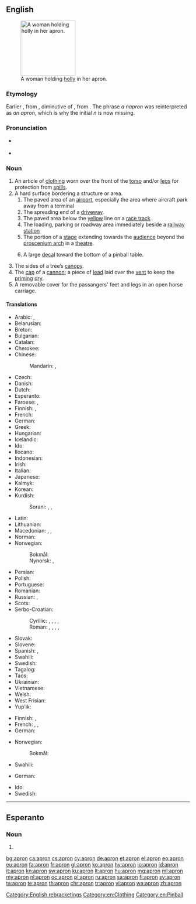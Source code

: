 ==English==
[[Image:A fair Puritan.png|thumb|150px|right|A woman holding [[holly]] in her apron.]]

===Etymology===
Earlier {{m|en|napron}}, from {{etyl|fro|en}} {{m|fro|napperon}}, diminutive of {{m|fr|nappe||tablecloth}}, from {{etyl|la|en}} {{m|la|nappa||napkin}}. The phrase ''a napron'' was reinterpreted as ''an apron'', which is why the initial ''n'' is now missing.

===Pronunciation===
* {{a|UK|US}} {{IPA|/ˈeɪ.pɹən/|lang=en}}
* {{audio|en-us-apron.ogg|Audio (US)|lang=en}}

===Noun===
{{wikipedia}}
{{en-noun}}

# An article of [[clothing]] worn over the front of the [[torso]] and/or [[legs]] for protection from [[spill]]s.
# A hard surface bordering a structure or area.
## The paved area of an [[airport]], especially the area where aircraft park away from a terminal
## The spreading end of a [[driveway]].
## The paved area below the [[yellow]] line on a [[race track]].
## The loading, parking or roadway area immediately beside a [[railway station]]
## The portion of a [[stage]] extending towards the [[audience]] beyond the [[proscenium arch]] in a [[theatre]].
## {{lb|en|pinball}} A large [[decal]] toward the bottom of a pinball table.
# The sides of a tree’s [[canopy]].
# The [[cap]] of a [[cannon]]; a piece of [[lead]] laid over the [[vent]] to keep the [[priming]] [[dry]].
# A removable cover for the passangers' feet and legs in an open horse carriage.

====Translations====
{{trans-top|clothing}}
* Arabic: {{t|ar|مِئْزَر|m}}, {{t|ar|وزرة}}
* Belarusian: {{t|be|фа́ртух|m}}
* Breton: {{t+|br|tavañjer|f}}
* Bulgarian: {{t|bg|прести́лка|f}}
* Catalan: {{t+|ca|davantal|m}}
* Cherokee: {{t|chr|ᎠᏤᏌᏙ|tr=atsesado|sc=Cher}}
* Chinese:
*: Mandarin: {{t|cmn|圍裙|sc=Hani}}, {{t+|cmn|围裙|tr=wéiqún|sc=Hani}}
* Czech: {{t+|cs|zástěra|f}}
* Danish: {{t+|da|forklæde|n}}
* Dutch: {{t+|nl|schort|n}}
* Esperanto: {{t|eo|antaŭtuko}}
* Faroese: {{t|fo|fyriklæði|n}}, {{t|fo|svinta|f}}
* Finnish: {{t+|fi|esiliina}}, {{t+|fi|essu}} {{qualifier|colloquial}}
* French: {{t+|fr|tablier|m}}
* German: {{t+|de|Schürze|f}}
* Greek: {{t+|el|ποδιά|f}}
* Hungarian: {{t+|hu|kötény}}
* Icelandic: {{t|is|svunta|f}}
* Ido: {{t+|io|avantalo}}
* Ilocano: {{t|ilo|bidang}}
* Indonesian: {{t+|id|celemek}}
* Irish: {{t|ga|naprún|m}}
* Italian: {{t+|it|grembiule|m}}
* Japanese: {{t|ja|エプロン|tr=epuron|sc=Jpan}}
* Kalmyk: {{t|xal|заппу}}
* Korean: {{t+|ko|앞치마|tr=apchima}}
* Kurdish:
*: Sorani: {{t|ckb|به‌رکۆشه‌|sc=ku-Arab}}, {{t|ckb|به‌رکۆژه‌|sc=ku-Arab}}, {{t|ckb|چاڕۆکه‌|sc=ku-Arab}}
{{trans-mid}}
* Latin: {{t-check|la|subligāculum|n}}
* Lithuanian: {{t|lt|prijuostė}}
* Macedonian: {{t|mk|престилка|f}}, {{t|mk|скутник|m}}, {{t|mk|фута|f}}
* Norman: {{t|nrf|d'vanté|m}} {{qualifier|Jersey}}
* Norwegian:
*: Bokmål: {{t+|no|forkle|n}}
*: Nynorsk: {{t|nn|forkle|n}}, {{t|nn|forklede|n}}
* Persian: {{t+|fa|پيش بند|sc=fa-Arab}}
* Polish: {{t+|pl|fartuch|m}}
* Portuguese: {{t|pt|avental|m}}
* Romanian: {{t+|ro|sort}}
* Russian: {{t+|ru|фа́ртук|m}}, {{t+|ru|пере́дник|m}}
* Scots: {{t|sco|apern}}
* Serbo-Croatian:
*: Cyrillic: {{t|sh|кецеља|f|sc=Cyrl}}, {{t|sh|прегача|f|sc=Cyrl}}, {{t|sh|фертун|m|sc=Cyrl}}, {{t|sh|запрега|f|sc=Cyrl}}, {{t|sh|опрегача|f|sc=Cyrl}}
*: Roman: {{t+|sh|kecelja|f}}, {{t+|sh|pregača|f}}, {{t+|sh|fertun|m}}, {{t+|sh|zaprega|f}}, {{t|sh|opregača|f}}
* Slovak: {{t|sk|zástera|f}}
* Slovene: {{t+|sl|predpasnik|m}}
* Spanish: {{t+|es|delantal|m}}, {{t+|es|mandil|f}}
* Swahili: {{t+|sw|aproni}}
* Swedish: {{t+|sv|förkläde|n}}
* Tagalog: {{t|tl|tapi}}
* Taos: {{t|twf|kwę̀mų́na}} {{qualifier|of carpenter}}
* Ukrainian: {{t|uk|фа́ртух|m}}
* Vietnamese: {{t|vi|tạp dề}}
* Welsh: {{t+|cy|ffedog}}
* West Frisian: {{t|fy|skelk|n}}
* Yup'ik: {{t|esu|manuilitaq}}
{{trans-bottom}}

{{trans-top|the paved area of an airport}}
* Finnish: {{t|fi|asemataso}}, {{t+|fi|ramppi}}
* French: {{t+|fr|tarmac|m}}, {{t+|fr|piste|f}}, {{t+|fr|tablier|m}}
* German: {{t+|de|Vorfeld|n}}
{{trans-mid}}
* Norwegian:
*: Bokmål: {{t|nb|oppstillingsplass|m}}
* Swahili: {{t+|sw|aproni}}
{{trans-bottom}}
{{trans-top|on a horse carriage}}
* German: {{t|de|Fußsack}}
{{trans-mid}}
* Ido: {{t+|io|avantalo}}
* Swedish: {{t|sv|fotsack|c}}
{{trans-bottom}}

[[Category:English rebracketings]]
[[Category:en:Clothing]]
[[Category:en:Pinball]]

----

==Esperanto==

===Noun===
{{head|eo|noun form}}

# {{eo-form of|apr|on}}

[[bg:apron]]
[[ca:apron]]
[[cs:apron]]
[[cy:apron]]
[[de:apron]]
[[et:apron]]
[[el:apron]]
[[eo:apron]]
[[eu:apron]]
[[fa:apron]]
[[fr:apron]]
[[gl:apron]]
[[ko:apron]]
[[hy:apron]]
[[io:apron]]
[[id:apron]]
[[it:apron]]
[[kn:apron]]
[[sw:apron]]
[[ku:apron]]
[[lt:apron]]
[[hu:apron]]
[[mg:apron]]
[[ml:apron]]
[[my:apron]]
[[nl:apron]]
[[oc:apron]]
[[pl:apron]]
[[ru:apron]]
[[sa:apron]]
[[fi:apron]]
[[sv:apron]]
[[ta:apron]]
[[te:apron]]
[[th:apron]]
[[chr:apron]]
[[tr:apron]]
[[vi:apron]]
[[wa:apron]]
[[zh:apron]]